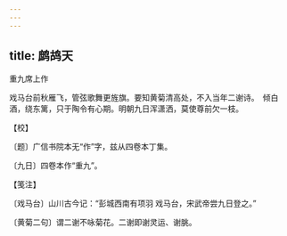 ```yaml
---
---
---
```

title: 鹧鸪天
---



重九席上作





戏马台前秋雁飞，管弦歌舞更旌旗。要知黄菊清高处，不入当年二谢诗。　倾白酒，绕东篱，只于陶令有心期。明朝九日浑潇洒，莫使尊前欠一枝。





【校】


〔题〕广信书院本无“作”字，兹从四卷本丁集。

〔九日〕四卷本作“重九”。





【笺注】


〔戏马台〕山川古今记：“彭城西南有项羽 戏马台，宋武帝尝九日登之。”

〔黄菊二句〕谓二谢不咏菊花。二谢即谢灵运、谢朓。